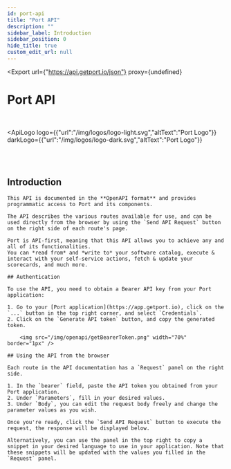 ```yaml
---
id: port-api
title: "Port API"
description: ""
sidebar_label: Introduction
sidebar_position: 0
hide_title: true
custom_edit_url: null
---
```



<Export
  url={"https://api.getport.io/json"}
  proxy={undefined}
>
</Export>

<h1
  className={"openapi__heading"}
>
  Port API
</h1>
<br/>

<ApiLogo
  logo={{"url":"/img/logos/logo-light.svg","altText":"Port Logo"}}
  darkLogo={{"url":"/img/logos/logo-dark.svg","altText":"Port Logo"}}
>
  
</ApiLogo>
<br/><br/>

## Introduction
    This API is documented in the **OpenAPI format** and provides programmatic access to Port and its components.  
    
    The API describes the various routes available for use, and can be used directly from the browser by using the `Send API Request` button on the right side of each route's page.

    Port is API-first, meaning that this API allows you to achieve any and all of its functionalities.  
    You can *read from* and *write to* your software catalog, execute & interact with your self-service actions, fetch & update your scorecards, and much more.

    ## Authentication
    
    To use the API, you need to obtain a Bearer API key from your Port application:

    1. Go to your [Port application](https://app.getport.io), click on the `...` button in the top right corner, and select `Credentials`.
    2. Click on the `Generate API token` button, and copy the generated token.
        
        <img src="/img/openapi/getBearerToken.png" width="70%" border="1px" />

    ## Using the API from the browser

    Each route in the API documentation has a `Request` panel on the right side. 

    1. In the `bearer` field, paste the API token you obtained from your Port application.
    2. Under `Parameters`, fill in your desired values.
    3. Under `Body`, you can edit the request body freely and change the parameter values as you wish.

    Once you're ready, click the `Send API Request` button to execute the request, the response will be displayed below.  
    
    Alternatively, you can use the panel in the top right to copy a snippet in your desired language to use in your application. Note that these snippets will be updated with the values you filled in the `Request` panel.